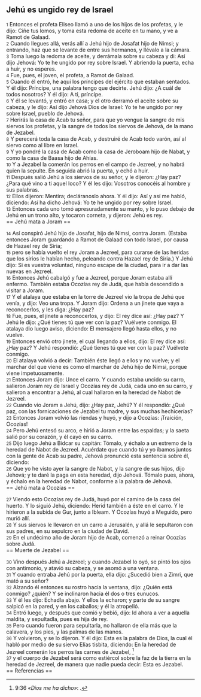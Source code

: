 == Jehú es ungido rey de Israel ==

{{anchor|1}} <small>1</small> Entonces el profeta Eliseo llamó a uno de los hijos de los profetas, y le dijo: Ciñe tus lomos, y toma esta redoma de aceite en tu mano, y ve a Ramot de Galaad.<br>
{{anchor|2}} <small>2</small> Cuando llegues allá, verás allí a Jehú hijo de Josafat hijo de Nimsi; y entrando, haz que se levante de entre sus hermanos, y llévalo a la cámara.<br>
{{anchor|3}} <small>3</small> Toma luego la redoma de aceite, y derrámala sobre su cabeza y di: Así dijo Jehová: Yo te he ungido por rey sobre Israel. Y abriendo la puerta, echa a huir, y no esperes.<br>
{{anchor|4}} <small>4</small> Fue, pues, el joven, el profeta, a Ramot de Galaad.<br>
{{anchor|5}} <small>5</small> Cuando él entró, he aquí los príncipes del ejército que estaban sentados. Y él dijo: Príncipe, una palabra tengo que decirte. Jehú dijo: ¿A cuál de todos nosotros? Y él dijo: A ti, príncipe.<br>
{{anchor|6}} <small>6</small> Y él se levantó, y entró en casa; y el otro derramó el aceite sobre su cabeza, y le dijo: Así dijo Jehová Dios de Israel: Yo te he ungido por rey sobre Israel, pueblo de Jehová.<br>
{{anchor|7}} <small>7</small> Herirás la casa de Acab tu señor, para que yo vengue la sangre de mis siervos los profetas, y la sangre de todos los siervos de Jehová, de la mano de Jezabel.<br>
{{anchor|8}} <small>8</small> Y perecerá toda la casa de Acab, y destruiré de Acab todo varón, así al siervo como al libre en Israel.<br>
{{anchor|9}} <small>9</small> Y yo pondré la casa de Acab como la casa de Jeroboam hijo de Nabat, y como la casa de Baasa hijo de Ahías.<br>
{{anchor|10}} <small>10</small> Y a Jezabel la comerán los perros en el campo de Jezreel, y no habrá quien la sepulte. En seguida abrió la puerta, y echó a huir.<br>
{{anchor|11}} <small>11</small> Después salió Jehú a los siervos de su señor, y le dijeron: ¿Hay paz? ¿Para qué vino a ti aquel loco? Y él les dijo: Vosotros conocéis al hombre y sus palabras.<br>
{{anchor|12}} <small>12</small> Ellos dijeron: Mentira; decláranoslo ahora. Y él dijo: Así y así me habló, diciendo: Así ha dicho Jehová: Yo te he ungido por rey sobre Israel.<br>
{{anchor|13}} <small>13</small> Entonces cada uno tomó apresuradamente su manto, y lo puso debajo de Jehú en un trono alto, y tocaron corneta, y dijeron: Jehú es rey.<br>
== Jehú mata a Joram ==

{{anchor|14}} <small>14</small> Así conspiró Jehú hijo de Josafat, hijo de Nimsi, contra Joram. (Estaba entonces Joram guardando a Ramot de Galaad con todo Israel, por causa de Hazael rey de Siria;<br>
{{anchor|15}} <small>15</small> pero se había vuelto el rey Joram a Jezreel, para curarse de las heridas que los sirios le habían hecho, peleando contra Hazael rey de Siria.) Y Jehú dijo: Si es vuestra voluntad, ninguno escape de la ciudad, para ir a dar las nuevas en Jezreel.<br>
{{anchor|16}} <small>16</small> Entonces Jehú cabalgó y fue a Jezreel, porque Joram estaba allí enfermo. También estaba Ocozías rey de Judá, que había descendido a visitar a Joram.<br>
{{anchor|17}} <small>17</small> Y el atalaya que estaba en la torre de Jezreel vio la tropa de Jehú que venía, y dijo: Veo una tropa. Y Joram dijo: Ordena a un jinete que vaya a reconocerlos, y les diga: ¿Hay paz?<br>
{{anchor|18}} <small>18</small> Fue, pues, el jinete a reconocerlos, y dijo: El rey dice así: ¿Hay paz? Y Jehú le dijo: ¿Qué tienes tú que ver con la paz? Vuélvete conmigo. El atalaya dio luego aviso, diciendo: El mensajero llegó hasta ellos, y no vuelve.<br>
{{anchor|19}} <small>19</small> Entonces envió otro jinete, el cual llegando a ellos, dijo: El rey dice así: ¿Hay paz? Y Jehú respondió: ¿Qué tienes tú que ver con la paz? Vuélvete conmigo.<br>
{{anchor|20}} <small>20</small> El atalaya volvió a decir: También éste llegó a ellos y no vuelve; y el marchar del que viene es como el marchar de Jehú hijo de Nimsi, porque viene impetuosamente.<br>
{{anchor|21}} <small>21</small> Entonces Joram dijo: Unce el carro. Y cuando estaba uncido su carro, salieron Joram rey de Israel y Ocozías rey de Judá, cada uno en su carro, y salieron a encontrar a Jehú, al cual hallaron en la heredad de Nabot de Jezreel.<br>
{{anchor|22}} <small>22</small> Cuando vio Joram a Jehú, dijo: ¿Hay paz, Jehú? Y él respondió: ¿Qué paz, con las fornicaciones de Jezabel tu madre, y sus muchas hechicerías?<br>
{{anchor|23}} <small>23</small> Entonces Joram volvió las riendas y huyó, y dijo a Ocozías: ¡Traición, Ocozías!<br>
{{anchor|24}} <small>24</small> Pero Jehú entesó su arco, e hirió a Joram entre las espaldas; y la saeta salió por su corazón, y él cayó en su carro.<br>
{{anchor|25}} <small>25</small> Dijo luego Jehú a Bidcar su capitán: Tómalo, y échalo a un extremo de la heredad de Nabot de Jezreel. Acuérdate que cuando tú y yo íbamos juntos con la gente de Acab su padre, Jehová pronunció esta sentencia sobre él, diciendo:<br>
{{anchor|26}} <small>26</small> Que yo he visto ayer la sangre de Nabot, y la sangre de sus hijos, dijo Jehová; y te daré la paga en esta heredad, dijo Jehová. Tómalo pues, ahora, y échalo en la heredad de Nabot, conforme a la palabra de Jehová.<br>
== Jehú mata a Ocozías ==

{{anchor|27}} <small>27</small> Viendo esto Ocozías rey de Judá, huyó por el camino de la casa del huerto. Y lo siguió Jehú, diciendo: Herid también a éste en el carro. Y le hirieron a la subida de Gur, junto a Ibleam. Y Ocozías huyó a Meguido, pero murió allí.<br>
{{anchor|28}} <small>28</small> Y sus siervos le llevaron en un carro a Jerusalén, y allá le sepultaron con sus padres, en su sepulcro en la ciudad de David.<br>
{{anchor|29}} <small>29</small> En el undécimo año de Joram hijo de Acab, comenzó a reinar Ocozías sobre Judá.<br>
== Muerte de Jezabel ==

{{anchor|30}} <small>30</small> Vino después Jehú a Jezreel; y cuando Jezabel lo oyó, se pintó los ojos con antimonio, y atavió su cabeza, y se asomó a una ventana.<br>
{{anchor|31}} <small>31</small> Y cuando entraba Jehú por la puerta, ella dijo: ¿Sucedió bien a Zimri, que mató a su señor?<br>
{{anchor|32}} <small>32</small> Alzando él entonces su rostro hacia la ventana, dijo: ¿Quién está conmigo? ¿quién? Y se inclinaron hacia él dos o tres eunucos.<br>
{{anchor|33}} <small>33</small> Y él les dijo: Echadla abajo. Y ellos la echaron; y parte de su sangre salpicó en la pared, y en los caballos; y él la atropelló.<br>
{{anchor|34}} <small>34</small> Entró luego, y después que comió y bebió, dijo: Id ahora a ver a aquella maldita, y sepultadla, pues es hija de rey.<br>
{{anchor|35}} <small>35</small> Pero cuando fueron para sepultarla, no hallaron de ella más que la calavera, y los pies, y las palmas de las manos.<br>
{{anchor|36}} <small>36</small> Y volvieron, y se lo dijeron. Y él dijo: Esta es la palabra de Dios, la cual él habló por medio de su siervo Elías tisbita, diciendo: En la heredad de Jezreel comerán los perros las carnes de Jezabel, <ref>9:36 ''«Dios me ha dicho»'': {{lib|LU|156|5|4}}.</ref><br>
{{anchor|37}} <small>37</small> y el cuerpo de Jezabel será como estiércol sobre la faz de la tierra en la heredad de Jezreel, de manera que nadie pueda decir: Esta es Jezabel.<br>
== Referencias ==

<references />
